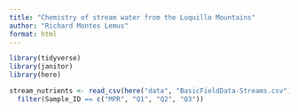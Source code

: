 ```yaml
---
title: "Chemistry of stream water from the Luquillo Mountains"
author: "Richard Montes Lemus"
format: html
---
```


```r
library(tidyverse)
library(janitor)
library(here)
```

```r
stream_nutrients <- read_csv(here("data", "BasicFieldData-Streams.csv")) %>% 
  filter(Sample_ID == c("MPR", "Q1", "Q2", "Q3"))
```


